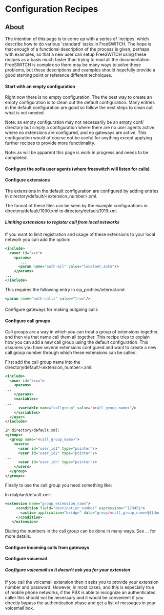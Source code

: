 
# Configuration Recipes 

 

## About

The intention of this page is to come up with a series of 'recipes' which describe how to do various 'standard' tasks in FreeSWITCH. The hope is that enough of a functional description of the process is given, perhaps with examples, so that a new user can setup FreeSWITCH using these recipes as a basis much faster than trying to read all the documentation. FreeSWITCH is complex so there may be many ways to solve these problems, but these descriptions and examples should hopefully provide a good starting point or reference different techniques.

#### Start with an empty configuration

Right now there is no empty configuration. The the best way to create an empty configuration is to clean out the default configuration. Many entries in the default configuration are good so follow the next steps to clean out what is not needed.

Note: an empty configuration may not necessarily be an empty conf/ directory but simply a configuration where there are no user agents active, where no extensions are configured, and no gateways are active. This configuration would of course not be useful for anything except applying further recipes to provide more functionality.

Note: as will be apparent this page is work in progress and needs to be completed.

#### Configure the sofia user agents (where freeswitch will listen for calls)

#### Configure extensions

The extensions in the default configuration are configured by adding entries in directory/default/\<extension\_number>.xml.

The format of these files can be seen by the example configurations in directory/default/1000.xml to directory/default/1019.xml.

##### Limiting extensions to register call from local networks

If you want to limit registration and usage of these extensions to your local network you can add the option:

```xml
<include>
  <user id="xxx">
    <params>
       ...
      <param name="auth-acl" value="localnet.auto"/>
    </params>
...
</include>
```

This requires the following entry in sip\_profiles/internal.xml:

```xml
<param name="auth-calls" value="true"/>
```

####   
Configure gateways for making outgoing calls

#### Configure call groups

Call groups are a way in which you can treat a group of extensions together, and then via that name call them all together. This recipe tries to explain how you can add a new call group using the default configuration. This assumes you have several extensions configured and want to create a new call group number through which these extensions can be called.

First add the call group name into the directory/default/\<extension\_number>.xml:

```xml
<include>
  <user id="xxxx">
    <params>
...
    </params>
    <variables>
...
      <variable name="callgroup" value="<call_group_name>"/>
    </variables>
  </user>
</include>

In directory/default.xml:
<groups>
  <group name="<call_group_name>">
    <users>
      <user id="user_id1" type="pointer"/>
      <user id="user_id2" type="pointer"/>
...
      <user id="user_idn" type="pointer"/>
    </users>
  </group>
</groups>
```

Finally to use the call group you need something like:

In dialplan/default.xml:

```xml
<extension name="group_extension_name">
     <condition field="destination_number" expression="^12345$">
       <action application="bridge" data="group/<call_group_name>@${domain_name}"/>
     </condition>
   </extension>
```

Dialing the numbers in the call group can be done in many ways. See ... for more details.

#### Configure incoming calls from gateways

#### Configure voicemail

##### Configure voicemail so it doesn't ask you for your extension

If you call the voicemail extension then it asks you to provide your extension number and password. However, in most cases, and this is especially true of mobile phone networks, if the PBX is able to recognize an authenticated caller this should not be necessary and it would be convenient if you directly bypass the authentication phase and get a list of messages in your voicemail box.


